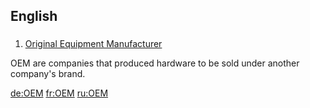 ==English==
==={{initialism}}===
#[[w:Original Equipment Manufacturer|Original Equipment Manufacturer]]
OEM are companies that produced hardware to be sold under another company's brand.

[[de:OEM]]
[[fr:OEM]]
[[ru:OEM]]